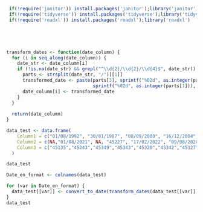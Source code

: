 ```r
 if(!require('janitor')) install.packages('janitor');library('janitor')
 if(!require('tidyverse')) install.packages('tidyverse');library('tidyverse')
 if(!require('readxl')) install.packages('readxl');library('readxl')





transform_dates <- function(date_column) {
  for (i in seq_along(date_column)) {
    date_str <- date_column[i]
    if (!is.na(date_str) && grepl("^\\d{2}/\\d{2}/\\d{4}$", date_str)) {
      parts <- strsplit(date_str, "/")[[1]]
      transformed_date <- paste(parts[3], sprintf("%02d", as.integer(parts[2])), 
                                sprintf("%02d", as.integer(parts[1])), sep = "-")
      date_column[i] <- transformed_date
    }
  }
  
  return(date_column)
}
```



```r
data_test <- data.frame(
    Column1 = c("01/08/1992", "30/01/1987", "08/09/2000", "16/12/2004", "04/10/2016", "25/01/2021", "28/03/2023", "26/04/2009", "22/11/1995", "27/02/1987"),
    Column2 = c(NA,"01/08/2021", NA, "45227", "17/02/2022", "09/08/2020", "30/09/2022", "45307", "20/11/2020", NA),
    Column3 = c("45135","45243","45349","45343","45320","45342","45327","45329","45349","45281" )
  )

data_test
```


```r
Date_en_format <- colnames(data_test)

for (var in Date_en_format) {
  data_test[[var]] <- convert_to_date(transform_dates(data_test[[var]]))
}
data_test
```


